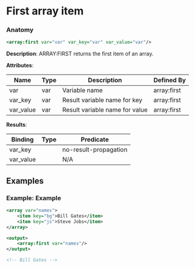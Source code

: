 # First array item

### Anatomy

```xml
<array:first var="var" var_key="var" var_value="var"/>
```

 **Description**:
 ARRAY:FIRST returns the first item of an array.

**Attributes**:

| Name | Type | Description | Defined By |
| ---- | ---- | ----------- | ---------- |
| var | var | Variable name | array:first |
| var_key | var | Result variable name for key | array:first |
| var_value | var | Result variable name for value | array:first |


**Results**:

| Binding | Type | Predicate |
| ------- | ---- | --------- |
| var_key |  | no-result-propagation |
| var_value |  | N/A |


## Examples

### Example: Example

```xml
<array var="names">
	<item key="bg">Bill Gates</item>
	<item key="js">Steve Jobs</item>
</array>

<output>
	<array:first var="names"/>
</output>

<!-- Bill Gates -->
```


